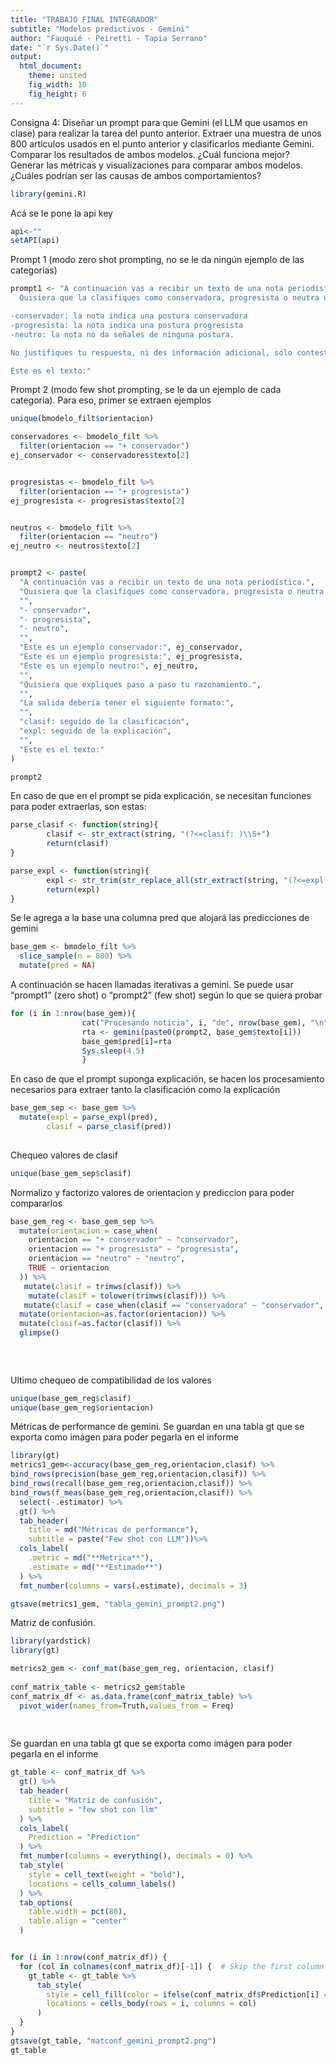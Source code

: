 ```yaml
---
title: "TRABAJO FINAL INTEGRADOR"
subtitle: "Modelos predictivos - Gemini"
author: "Fauquié - Peiretti - Tapia Serrano"
date: "`r Sys.Date()`"
output: 
  html_document: 
    theme: united
    fig_width: 10
    fig_height: 6
---
```


Consigna 4: Diseñar un prompt para que Gemini (el LLM que usamos en clase) para realizar la tarea del punto anterior. Extraer una muestra de unos 800 articulos usados en el punto anterior y clasificarlos mediante Gemini. Comparar los resultados de ambos modelos. ¿Cuál funciona mejor? Generar las métricas y visualizaciones para comparar ambos modelos. ¿Cuáles podrían ser las causas de ambos comportamientos?

```r
library(gemini.R)
```
Acá se le pone la api key
```r
api<-""
setAPI(api)
```
Prompt 1 (modo zero shot prompting, no se le da ningún ejemplo de las categorias)
```r
prompt1 <- "A continuación vas a recibir un texto de una nota periodística.
  Quisiera que la clasifiques como conservadora, progresista o neutra usando las siguientes categorías:

-conservador: la nota indica una postura conservadora
-progresista: la nota indica una postura progresista
-neutro: la nota no da señales de ninguna postura. 

No justifiques tu respuesta, ni des información adicional, sólo contesta con una de estas tres categorias: conservador, progresista y neutro

Este es el texto:"

```


Prompt 2 (modo few shot prompting, se le da un ejemplo de cada categoria). Para eso, primer se extraen ejemplos
```r
unique(bmodelo_filt$orientacion)

conservadores <- bmodelo_filt %>% 
  filter(orientacion == "+ conservador")
ej_conservador <- conservadores$texto[2]


progresistas <- bmodelo_filt %>% 
  filter(orientacion == "+ progresista")
ej_progresista <- progresistas$texto[2]


neutros <- bmodelo_filt %>% 
  filter(orientacion == "neutro")
ej_neutro <- neutros$texto[2] 


prompt2 <- paste(
  "A continuación vas a recibir un texto de una nota periodística.",
  "Quisiera que la clasifiques como conservadora, progresista o neutra usando las siguientes categorías:",
  "",
  "- conservador",
  "- progresista",
  "- neutro",
  "",
  "Este es un ejemplo conservador:", ej_conservador, 
  "Este es un ejemplo progresista:", ej_progresista, 
  "Este es un ejemplo neutro:", ej_neutro, 
  "",
  "Quisiera que expliques paso a paso tu razonamiento.",
  "",
  "La salida debería tener el siguiente formato:",
  "",
  "clasif: seguido de la clasificación",
  "expl: seguido de la explicación",
  "",
  "Este es el texto:"
)

prompt2

```

En caso de que en el prompt se pida explicación, se necesitan funciones para poder extraerlas, son estas:

```r
parse_clasif <- function(string){
        clasif <- str_extract(string, "(?<=clasif: )\\S+")
        return(clasif)
}

parse_expl <- function(string){
        expl <- str_trim(str_replace_all(str_extract(string, "(?<=expl).*"), ":|'", ""))
        return(expl)
}
```


Se le agrega a la base una columna pred que alojará las predicciones de gemini
```r
base_gem <- bmodelo_filt %>% 
  slice_sample(n = 800) %>% 
  mutate(pred = NA)


```

A continuación se hacen llamadas iterativas a gemini. Se puede usar "prompt1" (zero shot) o "prompt2" (few shot) según lo que se quiera probar
```r

for (i in 1:nrow(base_gem)){
                cat("Procesando noticia", i, "de", nrow(base_gem), "\n")
                rta <- gemini(paste0(prompt2, base_gem$texto[i]))
                base_gem$pred[i]=rta
                Sys.sleep(4.5)
                }


```
En caso de que el prompt suponga explicación, se hacen los procesamiento necesarios para extraer tanto la clasificación como la explicación

```r
base_gem_sep <- base_gem %>% 
  mutate(expl = parse_expl(pred),
        clasif = parse_clasif(pred))
  

```

Chequeo valores de clasif
```r
unique(base_gem_sep$clasif)
```


Normalizo y factorizo valores de orientacion y prediccion para poder compararlos 
```r
base_gem_reg <- base_gem_sep %>%
  mutate(orientacion = case_when(
    orientacion == "+ conservador" ~ "conservador",
    orientacion == "+ progresista" ~ "progresista",
    orientacion == "neutro" ~ "neutro",
    TRUE ~ orientacion
  )) %>% 
   mutate(clasif = trimws(clasif)) %>%
    mutate(clasif = tolower(trimws(clasif))) %>%
   mutate(clasif = case_when(clasif == "conservadora" ~ "conservador", TRUE ~ clasif))%>%
  mutate(orientacion=as.factor(orientacion)) %>%
  mutate(clasif=as.factor(clasif)) %>% 
  glimpse()
  
  
  
```
Ultimo chequeo de compatibilidad de los valores
```r
unique(base_gem_reg$clasif)
unique(base_gem_reg$orientacion)
```



Métricas de performance de gemini. Se guardan en una tabla gt que se exporta como imágen para poder pegarla en el informe
```r
library(gt)
metrics1_gem<-accuracy(base_gem_reg,orientacion,clasif) %>%
bind_rows(precision(base_gem_reg,orientacion,clasif)) %>%
bind_rows(recall(base_gem_reg,orientacion,clasif)) %>%
bind_rows(f_meas(base_gem_reg,orientacion,clasif)) %>% 
  select(-.estimator) %>% 
  gt() %>% 
  tab_header(
    title = md("Métricas de performance"),  
    subtitle = paste("Few shot con LLM"))%>%
  cols_label(
    .metric = md("**Metrica**"),   
    .estimate = md("**Estimado**") 
  ) %>%
  fmt_number(columns = vars(.estimate), decimals = 3) 

gtsave(metrics1_gem, "tabla_gemini_prompt2.png")
```
Matriz de confusión.
```r
library(yardstick)
library(gt)

metrics2_gem <- conf_mat(base_gem_reg, orientacion, clasif)
  
conf_matrix_table <- metrics2_gem$table
conf_matrix_df <- as.data.frame(conf_matrix_table) %>% 
  pivot_wider(names_from=Truth,values_from = Freq)
  
  
```
Se guardan en una tabla gt que se exporta como imágen para poder pegarla en el informe

```r
gt_table <- conf_matrix_df %>%
  gt() %>%
  tab_header(
    title = "Matriz de confusión",
    subtitle = "few shot con llm"
  ) %>%
  cols_label(
    Prediction = "Prediction"
  ) %>%
  fmt_number(columns = everything(), decimals = 0) %>%  
  tab_style(
    style = cell_text(weight = "bold"),
    locations = cells_column_labels()
  ) %>%
  tab_options(
    table.width = pct(80),  
    table.align = "center"
  )


for (i in 1:nrow(conf_matrix_df)) {
  for (col in colnames(conf_matrix_df)[-1]) {  # Skip the first column (Prediction)
    gt_table <- gt_table %>%
      tab_style(
        style = cell_fill(color = ifelse(conf_matrix_df$Prediction[i] == col, "lightgreen", "lightcoral")),
        locations = cells_body(rows = i, columns = col)
      )
  }
}
gtsave(gt_table, "matconf_gemini_prompt2.png")
gt_table


```